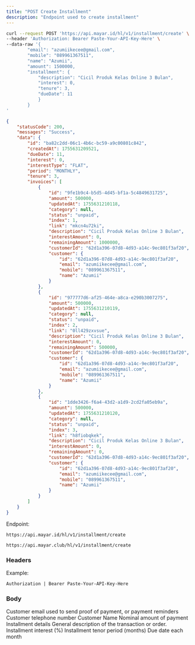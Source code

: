 ```yaml
---
title: "POST Create Installment"
description: "Endpoint used to create installment"
---
```


<RequestExample>

```bash Request Example
curl --request POST 'https://api.mayar.id/hl/v1/installment/create' \
--header 'Authorization: Bearer Paste-Your-API-Key-Here' \
--data-raw '{
  		"email": "azumiikecee@gmail.com", 
		"mobile": "089961367511",
  		"name": "Azumii",
  		"amount": 1500000,
  		"installment": {
    		"description": "Cicil Produk Kelas Online 3 Bulan", 
    		"interest": 0,
    		"tenure": 3,
    		"dueDate": 11
  			}
		}
'
```

</RequestExample>

<ResponseExample>

```json Response Example 200
{
    "statusCode": 200,
    "messages": "Success",
    "data": {
        "id": "ba82c2dd-06c1-4b6c-bc59-a9c00801c842",
        "createdAt": 1755631209521,
        "dueDate": 11,
        "interest": 0,
        "interestType": "FLAT",
        "period": "MONTHLY",
        "tenure": 3,
        "invoices": [
            {
                "id": "9fe1b9c4-b5d5-4d45-bf1a-5c4849631725",
                "amount": 500000,
                "updatedAt": 1755631210118,
                "category": null,
                "status": "unpaid",
                "index": 1,
                "link": "mkcn4u72ki",
                "description": "Cicil Produk Kelas Online 3 Bulan",
                "interestAmount": 0,
                "remainingAmount": 1000000,
                "customerId": "62d1a396-07d8-4d93-a14c-9ec801f3af20",
                "customer": {
                    "id": "62d1a396-07d8-4d93-a14c-9ec801f3af20",
                    "email": "azumiikecee@gmail.com",
                    "mobile": "089961367511",
                    "name": "Azumii"
                }
            },
            {
                "id": "977777d6-af25-464e-a8ca-e290b3007275",
                "amount": 500000,
                "updatedAt": 1755631210119,
                "category": null,
                "status": "unpaid",
                "index": 2,
                "link": "0ll429zxvsue",
                "description": "Cicil Produk Kelas Online 3 Bulan",
                "interestAmount": 0,
                "remainingAmount": 500000,
                "customerId": "62d1a396-07d8-4d93-a14c-9ec801f3af20",
                "customer": {
                    "id": "62d1a396-07d8-4d93-a14c-9ec801f3af20",
                    "email": "azumiikecee@gmail.com",
                    "mobile": "089961367511",
                    "name": "Azumii"
                }
            },
            {
                "id": "1dde3426-f6a4-43d2-a1d9-2cd2fa05eb9a",
                "amount": 500000,
                "updatedAt": 1755631210120,
                "category": null,
                "status": "unpaid",
                "index": 3,
                "link": "h8fiobqkek",
                "description": "Cicil Produk Kelas Online 3 Bulan",
                "interestAmount": 0,
                "remainingAmount": 0,
                "customerId": "62d1a396-07d8-4d93-a14c-9ec801f3af20",
                "customer": {
                    "id": "62d1a396-07d8-4d93-a14c-9ec801f3af20",
                    "email": "azumiikecee@gmail.com",
                    "mobile": "089961367511",
                    "name": "Azumii"
                }
            }
        ]
    }
}
```

</ResponseExample>

Endpoint:

<CodeGroup>

```Production Production
https://api.mayar.id/hl/v1/installment/create
```


```Sandbox Sandbox
https://api.mayar.club/hl/v1/installment/create
```

</CodeGroup>

### Headers

<ResponseField name="Authorization" type="string" required>
  Example:

  `Authorization | Bearer Paste-Your-API-Key-Here`
</ResponseField>

### Body

<ParamField path="email" type="string" required>
  Customer email used to send proof of payment, or payment reminders
</ParamField>

<ParamField path="mobile" type="string" required>
  Customer telephone number
</ParamField>

<ParamField path="name" type="string" required>
  Customer Name
</ParamField>

<ParamField path="amount" type="integer" required>
  Nominal amount of payment
</ParamField>

<ParamField path="installment" type="Object" required>
  Installment details
</ParamField>

<ParamField path="description" type="string" required>
  General description of the transaction or order.
</ParamField>

<ParamField path="interest" type="number | integer" required>
  Installment interest (%)
</ParamField>

<ParamField path="tenure" type="number | integer" required>
  Installment tenor period (months)
</ParamField>

<ParamField path="dueDate" type="number | integer" required>
  Due date each month
</ParamField>